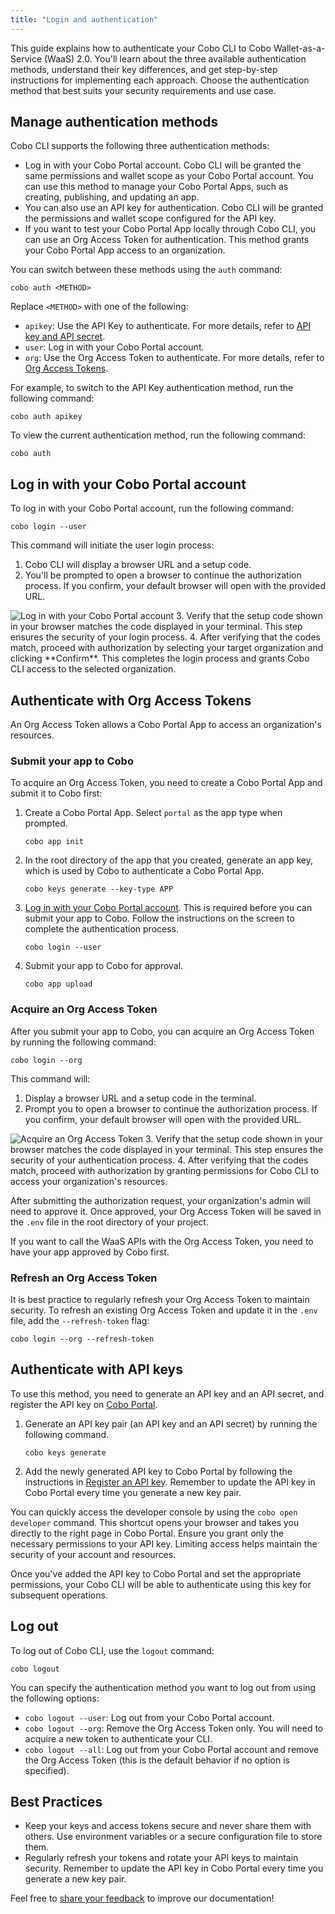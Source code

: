 ```yaml
---
title: "Login and authentication"
---
```


This guide explains how to authenticate your Cobo CLI to Cobo Wallet-as-a-Service (WaaS) 2.0. You'll learn about the three available authentication methods, understand their key differences, and get step-by-step instructions for implementing each approach. Choose the authentication method that best suits your security requirements and use case.

## Manage authentication methods

Cobo CLI supports the following three authentication methods:

- Log in with your Cobo Portal account. Cobo CLI will be granted the same permissions and wallet scope as your Cobo Portal account. You can use this method to manage your Cobo Portal Apps, such as creating, publishing, and updating an app.
- You can also use an API key for authentication. Cobo CLI will be granted the permissions and wallet scope configured for the API key.
- If you want to test your Cobo Portal App locally through Cobo CLI, you can use an Org Access Token for authentication. This method grants your Cobo Portal App access to an organization.


You can switch between these methods using the `auth` command:

```shell
cobo auth <METHOD>
```
Replace `<METHOD>` with one of the following:

- `apikey`: Use the API Key to authenticate. For more details, refer to [API key and API secret](/v2/guides/overview/cobo-auth#api-key-and-api-secret).
- `user`: Log in with your Cobo Portal account.
- `org`: Use the Org Access Token to authenticate. For more details, refer to [Org Access Tokens](/v2/apps/org-access-tokens).

For example, to switch to the API Key authentication method, run the following command:

```shell
cobo auth apikey
```

To view the current authentication method, run the following command:

```shell
cobo auth
```

## Log in with your Cobo Portal account

To log in with your Cobo Portal account, run the following command:

```
cobo login --user
```

This command will initiate the user login process:

1. Cobo CLI will display a browser URL and a setup code.
2. You'll be prompted to open a browser to continue the authorization process. If you confirm, your default browser will open with the provided URL.
<img src="/v2/images/developer-tools/user-login.png" className="screenshot_modal" alt="Log in with your Cobo Portal account" />
3. Verify that the setup code shown in your browser matches the code displayed in your terminal. This step ensures the security of your login process.
4. After verifying that the codes match, proceed with authorization by selecting your target organization and clicking **Confirm**. This completes the login process and grants Cobo CLI access to the selected organization.


## Authenticate with Org Access Tokens

An Org Access Token allows a Cobo Portal App to access an organization's resources. 

### Submit your app to Cobo

To acquire an Org Access Token, you need to create a Cobo Portal App and submit it to Cobo first:


1. Create a Cobo Portal App. Select `portal` as the app type when prompted.

    ```
    cobo app init
    ```

2. In the root directory of the app that you created, generate an app key, which is used by Cobo to authenticate a Cobo Portal App.

    ```
    cobo keys generate --key-type APP
    ```

3. [Log in with your Cobo Portal account](#log-in-with-your-cobo-portal-account). This is required before you can submit your app to Cobo. Follow the instructions on the screen to complete the authentication process.

    ```
    cobo login --user
    ```
4. Submit your app to Cobo for approval.

    ```
    cobo app upload
    ```

### Acquire an Org Access Token
After you submit your app to Cobo, you can acquire an Org Access Token by running the following command:

```
cobo login --org
```
This command will:

1. Display a browser URL and a setup code in the terminal.
2. Prompt you to open a browser to continue the authorization process. If you confirm, your default browser will open with the provided URL.
<img src="/v2/images/developer-tools/org-access-token.png" className="screenshot_modal" alt="Acquire an Org Access Token" />
3. Verify that the setup code shown in your browser matches the code displayed in your terminal. This step ensures the security of your authentication process.
4. After verifying that the codes match, proceed with authorization by granting permissions for Cobo CLI to access your organization's resources.


After submitting the authorization request, your organization's admin will need to approve it. Once approved, your Org Access Token will be saved in the `.env` file in the root directory of your project.

<Note>
If you want to call the WaaS APIs with the Org Access Token, you need to have your app approved by Cobo first.
</Note>

### Refresh an Org Access Token
It is best practice to regularly refresh your Org Access Token to maintain security. To refresh an existing Org Access Token and update it in the `.env` file, add the `--refresh-token` flag:

```shell
cobo login --org --refresh-token
```


## Authenticate with API keys

To use this method, you need to generate an API key and an API secret, and register the API key on [Cobo Portal](https://portal.cobo.com).

1. Generate an API key pair (an API key and an API secret) by running the following command.
    ```shell
    cobo keys generate
    ```
2. Add the newly generated API key to Cobo Portal by following the instructions in [Register an API key](https://manuals.cobo.com/en/portal/developer-console/create-api-key). Remember to update the API key in Cobo Portal every time you generate a new key pair.

<Info>You can quickly access the developer console by using the `cobo open developer` command. This shortcut opens your browser and takes you directly to the right page in Cobo Portal.</Info> 
<Warning>
Ensure you grant only the necessary permissions to your API key. Limiting access helps maintain the security of your account and resources.
</Warning>

Once you've added the API key to Cobo Portal and set the appropriate permissions, your Cobo CLI will be able to authenticate using this key for subsequent operations.


## Log out

To log out of Cobo CLI, use the `logout` command:

```shell
cobo logout
```

You can specify the authentication method you want to log out from using the following options:

- `cobo logout --user`: Log out from your Cobo Portal account.
- `cobo logout --org`: Remove the Org Access Token only. You will need to acquire a new token to authenticate your CLI.
- `cobo logout --all`: Log out from your Cobo Portal account and remove the Org Access Token (this is the default behavior if no option is specified).


## Best Practices

- Keep your keys and access tokens secure and never share them with others. Use environment variables or a secure configuration file to store them.
- Regularly refresh your tokens and rotate your API keys to maintain security. Remember to update the API key in Cobo Portal every time you generate a new key pair.

<Tip>Feel free to [share your feedback](https://forms.zohopublic.com/cobo/form/DocumentFeedbackForm/formperma/QvLOhxJv1_JMsJ-1dleZ8Itb_7rzN-LtgvsDdxosoVI) to improve our documentation!</Tip>
